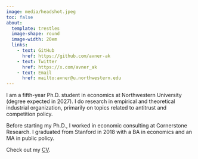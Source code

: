 ```yaml
---
image: media/headshot.jpeg
toc: false
about: 
  template: trestles
  image-shape: round
  image-width: 20em
  links:
    - text: GitHub
      href: https://github.com/avner-ak
    - text: Twitter
      href: https://x.com/avner_ak
    - text: Email
      href: mailto:avner@u.northwestern.edu
---
```


I am a fifth-year Ph.D. student in economics at Northwestern University (degree expected in 2027). I do research in empirical and theoretical industrial organization, primarily on topics related to antitrust and competition policy.

Before starting my Ph.D., I worked in economic consulting at Cornerstone Research. I graduated from Stanford in 2018 with a BA in economics and an MA in public policy.

Check out my [<u>CV</u>](files/cv.pdf).
